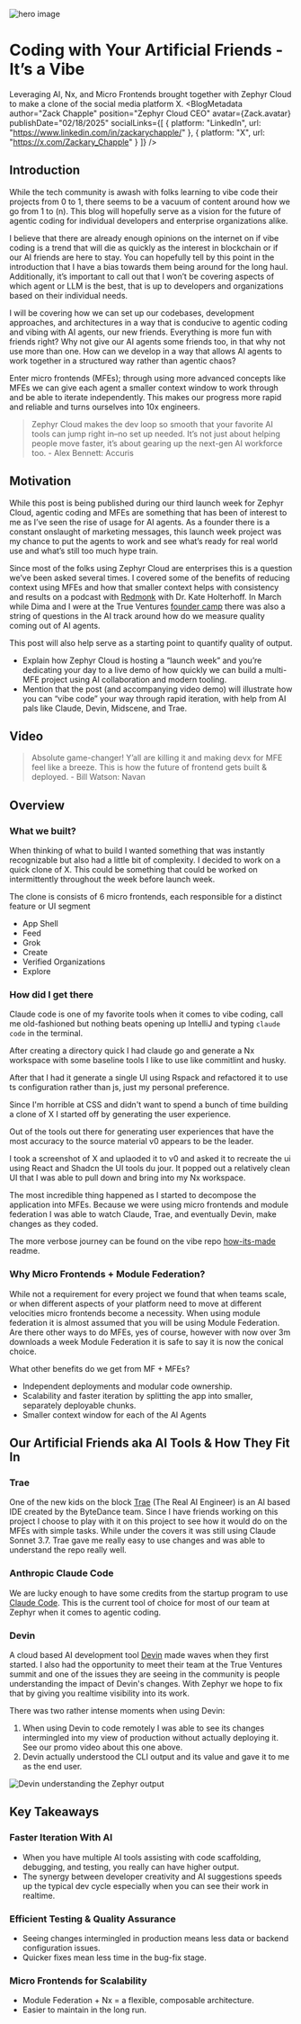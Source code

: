 
![hero image](/static/image/vibe-coding.b3952609.webp)

# Coding with Your Artificial Friends - It’s a Vibe
Leveraging AI, Nx, and Micro Frontends brought together with Zephyr Cloud to make a clone of the social media platform X.
<BlogMetadata
  author="Zack Chapple"
  position="Zephyr Cloud CEO"
  avatar={Zack.avatar}
  publishDate="02/18/2025"
  socialLinks={[
    {
      platform: "LinkedIn",
      url: "https://www.linkedin.com/in/zackarychapple/"
    },
    {
      platform: "X",
      url: "https://x.com/Zackary_Chapple"
    }
  ]}
/>

## Introduction
While the tech community is awash with folks learning to vibe code their projects from 0 to 1, there seems to be a vacuum of content around how we go from 1 to (n).
This blog will hopefully serve as a vision for the future of agentic coding for individual developers and enterprise organizations alike.

I believe that there are already enough opinions on the internet on if vibe coding is a trend that will die as quickly as the interest in blockchain or if our AI friends are here to stay.
You can hopefully tell by this point in the introduction that I have a bias towards them being around for the long haul.
Additionally, it’s important to call out that I won’t be covering aspects of which agent or LLM is the best, that is up to developers and organizations based on their individual needs.

I will be covering how we can set up our codebases, development approaches, and architectures in a way that is conducive to agentic coding and vibing with AI agents, our new friends.
Everything is more fun with friends right? Why not give our AI agents some friends too, in that why not use more than one.
How can we develop in a way that allows AI agents to work together in a structured way rather than agentic chaos?

Enter micro frontends (MFEs); through using more advanced concepts like MFEs we can give each agent a smaller context window to work through and be able to iterate independently.
This makes our progress more rapid and reliable and turns ourselves into 10x engineers.

> Zephyr Cloud makes the dev loop so smooth that your favorite AI tools can jump right in–no set up needed. It’s not just about helping people move faster, it’s about gearing up the next-gen AI workforce too. - Alex Bennett: Accuris

## Motivation

While this post is being published during our third launch week for Zephyr Cloud, agentic coding and MFEs are something that has been of interest to me as I’ve seen the rise of usage for AI agents.
As a founder there is a constant onslaught of marketing messages, this launch week project was my chance to put the agents to work and see what’s ready for real world use and what’s still too much hype train.

Since most of the folks using Zephyr Cloud are enterprises this is a question we’ve been asked several times.
I covered some of the benefits of reducing context using MFEs and how that smaller context helps with consistency and results on a podcast with
[Redmonk](https://redmonk.com/blog/2025/01/27/rmc-zack-chapple-on-zephyr-cloud-micro-frontends-and-module-federation/) with Dr. Kate Holterhoff.
In March while Dima and I were at the True Ventures [founder camp](https://www.instagram.com/trueventures/reel/DG53C67x9da/) there was also a string of questions in the AI track around how do we measure quality coming out of AI agents.

This post will also help serve as a starting point to quantify quality of output.

* Explain how Zephyr Cloud is hosting a “launch week” and you’re dedicating your day to a live demo of how quickly we can build a multi-MFE project using AI collaboration and modern tooling.
* Mention that the post (and accompanying video demo) will illustrate how you can “vibe code” your way through rapid iteration, with help from AI pals like Claude, Devin, Midscene, and Trae.

## Video

> Absolute game-changer! Y’all are killing it and making devx for MFE feel like a breeze. This is how the future of frontend gets built & deployed. - Bill Watson: Navan

## Overview
### What we built?
When thinking of what to build I wanted something that was instantly recognizable but also had a little bit of complexity.
I decided to work on a quick clone of X. This could be something that could be worked on intermittently throughout the week before launch week.

The clone is consists of 6 micro frontends, each responsible for a distinct feature or UI segment
* App Shell
* Feed
* Grok
* Create
* Verified Organizations
* Explore

### How did I get there
Claude code is one of my favorite tools when it comes to vibe coding, call me old-fashioned but nothing beats opening up IntelliJ and typing `claude code` in the terminal.

After creating a directory quick I had claude go and generate a Nx workspace with some baseline tools I like to use like commitlint and husky.

After that I had it generate a single UI using Rspack and refactored it to use ts configuration rather than js, just my personal preference.

Since I'm horrible at CSS and didn't want to spend a bunch of time building a clone of X I started off by generating the user experience.

Out of the tools out there for generating user experiences that have the most accuracy to the source material v0 appears to be the leader.

I took a screenshot of X and uplaoded it to v0 and asked it to recreate the ui using React and Shadcn the UI tools du jour.
It popped out a relatively clean UI that I was able to pull down and bring into my Nx workspace.

The most incredible thing happened as I started to decompose the application into MFEs. Because we were using micro frontends and module federation I was able
to watch Claude, Trae, and eventually Devin, make changes as they coded.

The more verbose journey can be found on the vibe repo [how-its-made](https://github.com/zackarychapple/vibe/blob/main/how-its-made.md) readme.

### Why Micro Frontends + Module Federation?
While not a requirement for every project we found that when teams scale, or when different aspects of your platform need to move at different velocities micro frontends become a necessity.
When using module federation it is almost assumed that you will be using Module Federation. Are there other ways to do MFEs, yes of course,
however with now over 3m downloads a week Module Federation it is safe to say it is now the conical choice.

What other benefits do we get from MF + MFEs?
* Independent deployments and modular code ownership.
* Scalability and faster iteration by splitting the app into smaller, separately deployable chunks.
* Smaller context window for each of the AI Agents

## Our Artificial Friends aka AI Tools & How They Fit In
### Trae
One of the new kids on the block [Trae](https://www.trae.ai/) (The Real AI Engineer) is an AI based IDE created by the ByteDance team.
Since I have friends working on this project I choose to play with it on this project to see how it would do on the MFEs with simple tasks.
While under the covers it was still using Claude Sonnet 3.7. Trae gave me really easy to use changes and was able to understand the repo really well.

### Anthropic Claude Code
We are lucky enough to have some credits from the startup program to use [Claude Code](https://docs.anthropic.com/en/docs/agents-and-tools/claude-code/overview).
This is the current tool of choice for most of our team at Zephyr when it comes to agentic coding.

### Devin
A cloud based AI development tool [Devin](https://devin.ai/) made waves when they first started.
I also had the opportunity to meet their team at the True Ventures summit and one of the issues they are seeing in the community is people understanding the impact of Devin's changes.
With Zephyr we hope to fix that by giving you realtime visibility into its work.

There was two rather intense moments when using Devin:
1) When using Devin to code remotely I was able to see its changes intermingled into my view of production without actually deploying it. See our promo video about this one above.
2) Devin actually understood the CLI output and its value and gave it to me as the end user.

<img src={Devin} alt='Devin understanding the Zephyr output' />

## Key Takeaways
### Faster Iteration With AI
* When you have multiple AI tools assisting with code scaffolding, debugging, and testing, you really can have higher output.
* The synergy between developer creativity and AI suggestions speeds up the typical dev cycle especially when you can see their work in realtime.

### Efficient Testing & Quality Assurance
* Seeing changes intermingled in production means less data or backend configuration issues.
* Quicker fixes mean less time in the bug-fix stage.

### Micro Frontends for Scalability
* Module Federation + Nx = a flexible, composable architecture.
* Easier to maintain in the long run.
